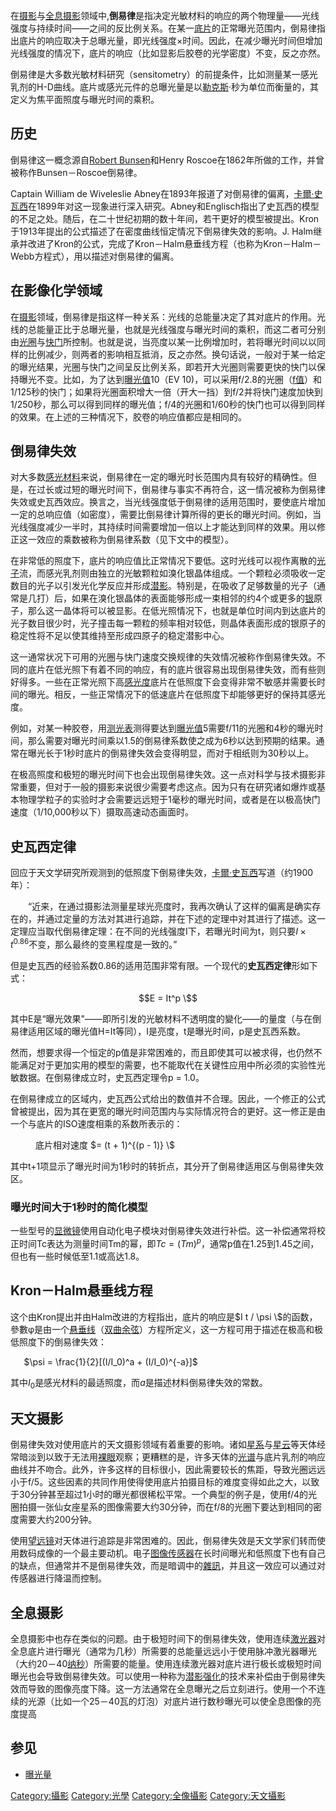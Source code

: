 在[[摄影|摄影]]与[[全息摄影|全息摄影]]领域中,'''倒易律'''是指决定光敏材料的响应的两个物理量——光线强度与持续时间——之间的反比例关系。在某一[[底片|底片]]的正常曝光范围内，倒易律指出底片的响应取决于总曝光量，即光线强度×时间。因此，在减少曝光时间但增加光线强度的情况下，底片的响应（比如显影后胶卷的光学密度）不变，反之亦然。

倒易律是大多数光敏材料研究（sensitometry）的前提条件，比如测量某一感光乳剂的H-D曲线。底片或感光元件的总曝光量是以[[勒克斯|勒克斯]]·秒为单位而衡量的，其定义为焦平面照度与曝光时间的乘积。

== 历史 ==

倒易律这一概念源自[[羅伯特·威廉·本生|Robert Bunsen]]和Henry Roscoe在1862年所做的工作，并曾被称作Bunsen－Roscoe倒易律。

Captain William de Wiveleslie Abney在1893年报道了对倒易律的偏离，[[卡爾·史瓦西|卡爾·史瓦西]]在1899年对这一现象进行深入研究。Abney和Englisch指出了史瓦西的模型的不足之处。随后，在二十世纪初期的数十年间，若干更好的模型被提出。Kron于1913年提出的公式描述了在密度曲线恒定情况下倒易律失效的影响。J. Halm继承并改进了Kron的公式，完成了Kron－Halm悬垂线方程（也称为Kron－Halm－Webb方程式），用以描述对倒易律的偏离。

== 在影像化学领域 ==

在[[摄影|摄影]]领域，倒易律是指这样一种关系：光线的总能量决定了其对底片的作用。光线的总能量正比于总曝光量，也就是光线强度与曝光时间的乘积，而这二者可分别由[[光圈|光圈]]与[[快门|快门]]所控制。也就是说，当亮度以某一比例增加时，若将曝光时间以以同样的比例减少，则两者的影响相互抵消，反之亦然。换句话说，一般对于某一给定的曝光结果，光圈与快门之间呈反比例关系，即若开大光圈则需要更快的快门以保持曝光不变。比如，为了达到[[曝光值|曝光值]]10（EV 10)，可以采用f/2.8的光圈（[[f值|f值]]）和1/125秒的快门；如果将光圈面积增大一倍（开大一挡）到f/2并将快门速度加快到1/250秒，那么可以得到同样的曝光值；f/4的光圈和1/60秒的快门也可以得到同样的效果。在上述的三种情况下，胶卷的响应值都应是相同的。

== 倒易律失效 ==
对大多数[[感光材料|感光材料]]来说，倒易律在一定的曝光时长范围内具有较好的精确性。但是，在过长或过短的曝光时间下，倒易律与事实不再符合，这一情况被称为倒易律失效或史瓦西效应。换言之，当光线强度低于倒易律的适用范围时，要使底片增加一定的总响应值（如密度），需要比倒易律计算所得的更长的曝光时间。例如，当光线强度减少一半时，其持续时间需要增加一倍以上才能达到同样的效果。用以修正这一效应的乘数被称为倒易律系数（见下文中的模型）。

在非常低的照度下，底片的响应值比正常情况下要低。这时光线可以视作离散的[[光子|光子]]流，而感光乳剂则由独立的光敏颗粒如溴化银晶体组成。一个颗粒必须吸收一定数目的光子以引发光化学反应并形成[[潜影|潜影]]。特别是，在吸收了足够数量的光子（通常是几打）后，如果在溴化银晶体的表面能够形成一束相邻的约4个或更多的[[银|银]]原子，那么这一晶体将可以被显影。在低光照情况下，也就是单位时间内到达底片的光子数目很少时，光子撞击每一颗粒的频率相对较低，则晶体表面形成的银原子的稳定性将不足以使其维持至形成四原子的稳定潜影中心。

这一通常状况下可用的光圈与快门速度交换规律的失效情况被称作倒易律失效。不同的底片在低光照下有着不同的响应，有的底片很容易出现倒易律失效，而有些则好得多。一些在正常光照下高[[感光度|感光度]]底片在低照度下会变得非常不敏感并需要长时间的曝光。相反，一些正常情况下的低速底片在低照度下却能够更好的保持其感光度。

例如，对某一种胶卷，用[[测光表|测光表]]测得要达到[[曝光值|曝光值]]5需要f/11的光圈和4秒的曝光时间，那么需要对曝光时间乘以1.5的倒易律系数使之成为6秒以达到预期的结果。通常在曝光长于1秒时底片的倒易律失效会变得明显，而对于相纸则为30秒以上。

在极高照度和极短的曝光时间下也会出现倒易律失效。这一点对科学与技术摄影非常重要，但对于一般的摄影来说很少需要考虑这点。因为只有在研究诸如爆炸或基本物理学粒子的实验时才会需要远远短于1毫秒的曝光时间，或者是在以极高快门速度（1/10,000秒以下）摄取高速动态画面时。


== 史瓦西定律 ==

回应于天文学研究所观测到的低照度下倒易律失效，[[卡爾·史瓦西|卡爾·史瓦西]]写道（约1900年）：

　　“近来，在通过摄影法测量星球光亮度时，我再次确认了这样的偏离是确实存在的，并通过定量的方法对其进行追踪，并在下述的定理中对其进行了描述。这一定理应当取代倒易律定理：在不同的光线强度I下，若曝光时间为t，则只要<math>I \times t^{0.86}</math>不变，那么最终的变黑程度是一致的。”

但是史瓦西的经验系数0.86的适用范围非常有限。一个现代的'''史瓦西定律'''形如下式：

:<math> E = It^p \ </math> 

其中E是“曝光效果"——即所引发的光敏材料不透明度的變化——的量度（与在倒易律适用区域的曝光值H=It等同），I是亮度，t是曝光时间，p是史瓦西系数。

然而，想要求得一个恒定的p值是非常困难的，而且即使其可以被求得，也仍然不能满足对于更加实用的模型的需要，也不能取代在关键性应用中所必须的实验性光敏数据。在倒易律成立时，史瓦西定理令p = 1.0。

在倒易律成立的区域内，史瓦西公式给出的数值并不合理。因此，一个修正的公式曾被提出，因为其在更宽的曝光时间范围内与实际情况符合的更好。这一修正是由一个与底片的ISO速度相乘的系数所表示的：

:底片相对速度 <math> = (t + 1)^{(p - 1)} \ </math> 

其中t+1项显示了曝光时间为1秒时的转折点，其分开了倒易律适用区与倒易律失效区。

=== 曝光时间大于1秒时的简化模型 ===
一些型号的[[显微镜|显微镜]]使用自动化电子模块对倒易律失效进行补偿。这一补偿通常将校正时间Tc表达为测量时间Tm的幂，即<math>Tc=(Tm)^p</math>，通常p值在1.25到1.45之间，但也有一些时候低至1.1或高达1.8。

== Kron－Halm悬垂线方程 ==

这个由Kron提出并由Halm改进的方程指出，底片的响应是<math>I t / \psi \ </math>的函数，參數φ是由一个[[悬链线|悬垂线]]（[[双曲余弦|双曲余弦]]）方程所定义，这一方程可用于描述在极高和极低照度下的倒易律失效：

    <math>\psi = \frac{1}{2}[(I/I_0)^a + (I/I_0)^{-a}]</math> 

其中''I''<sub>0</sub>是感光材料的最适照度，而''a''是描述材料倒易律失效的常数。

== 天文摄影 ==

倒易律失效对使用底片的天文摄影领域有着重要的影响。诸如[[星系|星系]]与[[星云|星云]]等天体经常暗淡到以致于无法用[[裸眼|裸眼]]观察；更糟糕的是，许多天体的[[光谱|光谱]]与底片乳剂的响应曲线并不吻合。此外，许多这样的目标很小，因此需要较长的焦距，导致光圈远远小于f/5。这些因素的共同作用使得使用底片拍摄目标的难度变得如此之大，以致于30分钟甚至超过1小时的曝光都很稀松平常。一个典型的例子是，使用f/4的光圈拍摄一张仙女座星系的图像需要大约30分钟，而在f/8的光圈下要达到相同的密度需要大约200分钟。

使用[[望远镜|望远镜]]对天体进行追踪是非常困难的。因此，倒易律失效是天文学家们转而使用数码成像的一个最主要动机。电子[[图像传感器|图像传感器]]在长时间曝光和低照度下也有自己的缺点，但通常并不是倒易律失效，而是暗调中的[[雜訊|雜訊]]，并且这一效应可以通过对传感器进行降温而控制。

== 全息摄影 ==

全息摄影中也存在类似的问题。由于极短时间下的倒易律失效，使用连续[[激光器|激光器]]对全息底片进行曝光（通常为几秒）所需要的总能量远远小于使用脉冲激光器曝光（大约20－40[[纳秒|纳秒]]）所需要的能量。使用连续激光器对底片进行极长或极短时间曝光也会导致倒易律失效。可以使用一种称为[[潜影强化|潜影强化]]的技术来补偿由于倒易律失效而导致的图像亮度下降。这一方法通常在全息曝光之后立刻进行。使用一个不连续的光源（比如一个25－40瓦的灯泡）对底片进行数秒曝光可以使全息图像的亮度提高{{citation needed|一个数量级。}}

== 参见 ==
*[[曝光量|曝光量]]

{{Photography}}

[[Category:攝影|Category:攝影]]
[[Category:光學|Category:光學]]
[[Category:全像攝影|Category:全像攝影]]
[[Category:天文攝影|Category:天文攝影]]